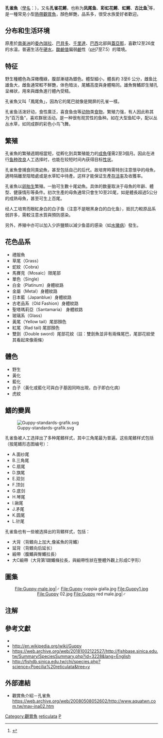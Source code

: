 {{Speciesbox
| name=孔雀花鳉
| image = Guppy-Male-and-Female.JPG
| image_width = 250px
| image_caption = 孔雀魚，雄（左上）和雌（右下）
| status = LC
| status_system = IUCN3.1
| genus = Poecilia
| species = reticulata
| authority = [[Wilhelm_Peters|Peters]], 1859
| range_map =GuppyMAPA.gif
| range_map_caption = 孔雀鱼的分布地图
| synonyms = {{collapsible list|
*''Acanthophacelus guppii''<br /><small>Günther, 1866</small>
*''Acanthophacelus reticulatus''<br /><small>Peters, 1859</small>
*''Girardinus guppii''<br /><small>Günther, 1866</small>
*''Girardinus reticulatus''<br /><small>Peters, 1859</small>
*''Haridichthys reticulatus''<br /><small>Peters, 1859</small>
*''Heterandria guppyi''<br /><small>Günther, 1866</small>
*''Lebistes poecilioides''<br /><small>De Filippi, 1861</small>
*''Lebistes poeciloides''<br /><small>De Filippi, 1861</small>
*''Lebistes reticulatus''<br /><small>Peters, 1859</small>
*''Poecilia reticulate''<br /><small>Peters, 1859</small>
*''Poecilia reticulatus''<br /><small>Peters, 1859</small>
*''Poecilioides reticulatus''<br /><small>Peters, 1859</small>
}}
}}
'''孔雀魚'''（[[學名|學名]]：{{lang|la|''Poecilia reticulata''}}），又名'''孔雀花鳉'''，也称为'''凤尾鱼'''、'''彩虹花鳉'''、'''虹鳉'''、'''古比鱼'''<ref>{{cite book|author=|title=[[伍汉霖|伍汉霖]]、[[邵广昭|邵广昭]]、赖春福|location=拉汉世界鱼类名典|publisher=水产出版社|year=1999年}}</ref>等，是一種常見小型[[熱帶|熱帶]][[觀賞魚|觀賞魚]]，顏色鮮艷，品系多，很受水族愛好者歡迎。

== 分布和生活环境 ==
原產於[[南美洲|南美洲]]的[[委內瑞拉|委內瑞拉]]、[[巴貝多|巴貝多]]、[[千里達|千里達]]、[[巴西|巴西]]北部與[[蓋亞那|蓋亞那]]，喜歡12至26度的水温，普遍生活在[[硬水|硬水]]，[[酸鹼值|酸鹼值]]偏弱[[鹼|鹼]]性（[[pH|pH]]7至7.5）的環境。

== 特征 ==
野生種體色為深橄欖綠，腹部漸褪為銀色。體型細小，體長約 3至6 公分，雌鱼比雄鱼大，雌鱼通常較不鮮艷，体色暗淡，尾鰭高度與身體略同。雄魚臀鰭即生殖孔呈棒狀，用來與雌魚進行體內受精。

孔雀魚又叫「鳳尾魚」，因為它的尾巴就像是開屏的孔雀一樣。

孔雀鱼活泼好动，食性廣泛，喜食鱼虫等[[动物|动物]]类[[食物|食物]]，繁殖力强，有人因此称其为“百万鱼”，喜欢群居活动。是一种很有观赏性的鱼种。如在大型鱼缸中，配以丛丛水草，如同成群的彩色小鸟飞舞。

== 繁殖 ==
孔雀魚的繁殖週期相當短，從孵化到具繁殖能力的[[成魚|成魚]]僅需2至3個月。因此在进行[[人工選擇|鱼种改良]]人工选择时，也能在较短时间內获得目标[[性狀|性状]]。

孔雀魚會捕食同类幼魚，甚至包括自己的后代。故培育時需特別注意懷孕的母魚，適時隔離至陰暗處或是水草缸中待產。这样才能保证生產[[存活率|存活率]]及收獲率。

孔雀魚以[[卵胎生|卵胎生]]繁殖。一胎可生數十尾幼魚。具体的数量取决于母魚的年齡、體型、健康情形等条件。初次生產的母魚通常只會生10至20尾，如是體長超過5公分的成熟母魚，甚至可生上百尾。

经人工培育而眼紅身白的白子鱼（注意不是眼黑身白的白化鱼），抵抗力較原品系弱許多，需較注意水質與預防感染。

另外，养殖中亦可以加入少許鹽類以減少鱼苗的感染（如[[水黴|水黴病]]）發生。
== 花色品系 ==
* 禮服魚
* 草尾（Grass）
* 蛇紋（Cobra）
* 馬賽克（Mosaic）限尾部
* 單色（Single）
* 白金（Platinum）身體紋路
* 金屬（Metal）身體紋路
* 日本藍（Japanblue）身體紋路
* 古老品系（Old Fashion）身體紋路
* 聖塔瑪莉亞（Santamaria） 身體紋路
* 玻璃系（Glass）
*黃尾（Yellow tail）尾部顏色
*紅尾（Rad tail) 尾部顏色
*雙劍（Double sword）尾部花紋（註：雙劍魚並非有兩條尾巴，尾部花紋使其看起來像兩條）

== 體色 ==
* 野生
* 黃化
* 藍化
* 白子（黃化或藍化可與白子基因同時出現，白子即白化病）
* 虎紋

== 鰭的變異 ==
[[File:Guppy-standards-grafik.svg|thumb]]

孔雀鱼被人工选择出了多种尾鳍样式，其中三角尾最为普遍。这些尾鳍样式包括（按尾鳍形态图编号）：

*A.面纱尾
*B.三角尾 
*C.扇尾 
*D.旗尾 
*E.双剑 
*F.顶剑 
*G.底剑 
*H.琴尾 
*I.锹尾 
*J.矛尾 
*K.圆尾 
*L.针尾

孔雀鱼也有一些被选择出的背鳍样式，包括：

* 大背（背鳍向上加大,像鯊魚的背鰭）
* 延背（背鳍向后延长）
* 緞帶（腹鰭與臀鰭拉長）
* 大C緞帶（大背第1跟鰭條拉長，與緞帶性狀在整體外觀上形成C字形）

== 圖集 ==
<center>
<gallery>
File:Guppy-male.jpg|♂
File:Guppy coppia gialla.jpg
File:Guppy1.jpg
File:Guppy 02.jpg
File:Guppy red male.jpg|♂
</gallery>
</center>

== 注解 ==
{{Reflist}}

== 參考文獻 ==
* {{ITIS|ID=165903 |taxon=''Poecilia reticulata'' |downloaded=2008年5月17日}}
* http://en.wikipedia.org/wiki/Guppy {{Wayback|url=http://en.wikipedia.org/wiki/Guppy |date=20210213063712 }}
* https://web.archive.org/web/20181002122527/http://fishbase.sinica.edu.tw/Summary/SpeciesSummary.php?id=3228&lang=English
* http://fishdb.sinica.edu.tw/chi/species.php?science=Poecilia%20reticulata&tree=y {{Wayback|url=http://fishdb.sinica.edu.tw/chi/species.php?science=Poecilia%20reticulata&tree=y |date=20190612151434 }}

== 外部連結 ==

* 觀賞魚介紹－孔雀魚 https://web.archive.org/web/20080508052602/http://www.aquatwn.com.tw/mav-ina02.htm
{{Taxonbar|from=Q178202}}

[[Category:觀賞魚|Category:觀賞魚]]
[[Category:花鳉属|reticulata]]
[[Category:1859年描述的魚類|P]]
